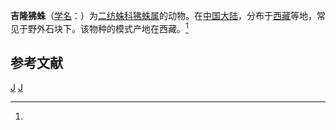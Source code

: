 {{Speciesbox
| taxon = Fernandezina gyirongensis
| binomial_authority = (Hu et Li, 1987)<ref name='id12878'>{{cite web| url =http://www.bioinfo.cn/db05/BjdwSpecies.php?action=view&id=12878| title =吉隆狒蛛| work =《中国动物物种编目数据库》| publisher =中国科学院微生物研究所| author =中国科学院动物研究所| accessdate =2009-04-28| deadurl =yes| archiveurl =https://web.archive.org/web/20160305030117/http://www.bioinfo.cn/db05/BjdwSpecies.php?action=view&id=12878| archivedate =2016-03-05}}</ref>
}}

'''吉隆狒蛛'''（[[学名|学名]]：{{lang|la|''Fernandezina gyirongensis''}}）为[[二纺蛛科|二纺蛛科]][[狒蛛属|狒蛛属]]的动物。在[[中国大陆|中国大陆]]，分布于[[西藏|西藏]]等地，常见于野外石块下。该物种的模式产地在西藏。<ref name='id12878'/>

== 参考文献 ==
{{reflist}}

{{蜘蛛小作品}}

{{taxonbar}}
[[Category:_1987年描述的动物|J]]
[[Category:狒蛛属|J]]